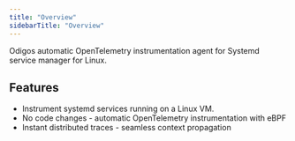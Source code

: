 ```yaml
---
title: "Overview"
sidebarTitle: "Overview"
---
```


Odigos automatic OpenTelemetry instrumentation agent for Systemd service manager for Linux.

## Features

- Instrument systemd services running on a Linux VM.
- No code changes - automatic OpenTelemetry instrumentation with eBPF
- Instant distributed traces - seamless context propagation
